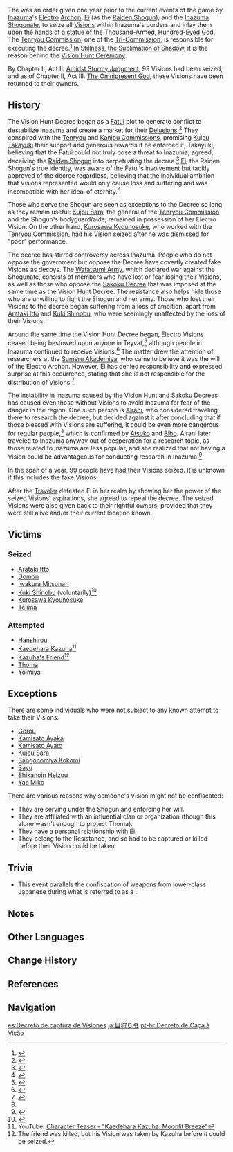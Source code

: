 {{Terminology Infobox
|image        = Vision Hunt Decree.jpeg
|type         = Lore
|region       = Inazuma
}}
{{Quote|It seems that nobody has obtained an Electro Vision for a whole year now. [...] I've also heard it said that Inazuma's Electro Archon has proclaimed a "Vision Hunt Decree," which has aimed to confiscate the majority of all Visions from Vision wielders throughout Inazuma. Those who disobey and withhold their Visions will be punished severely...|[[Alrani]]}}

The {{Lang|'''Vision Hunt Decree'''|ja=目狩り令|ja_rm=Megari-rei}} was an order given one year prior to the current events of the game by [[Inazuma]]'s [[Electro]] [[Archon]], [[Ei]] (as the [[Raiden Shogun]]); and the [[Inazuma Shogunate]], to seize all [[Vision]]s within Inazuma's borders and inlay them upon the hands of a [[Statue of the Omnipresent God|statue of the Thousand-Armed, Hundred-Eyed God]]. The [[Tenryou Commission]], one of the [[Tri-Commission]], is responsible for executing the decree.<ref name="A Path Through the Storm ">{{Ref/Quest|A Path Through the Storm}}</ref> In [[Stillness, the Sublimation of Shadow]], it is the reason behind the [[Vision Hunt Ceremony]].

By Chapter II, Act II: [[Amidst Stormy Judgment]], 99 Visions had been seized, and as of Chapter II, Act III: [[The Omnipresent God]], these Visions have been returned to their owners.

==History==
The Vision Hunt Decree began as a [[Fatui]] plot to generate conflict to destabilize Inazuma and create a market for their [[Delusion]]s.<ref>{{Ref/Quest|Delusion (Quest)}}</ref> They conspired with the [[Tenryou Commission|Tenryou]] and [[Kanjou Commission]]s, promising [[Kujou Takayuki]] their support and generous rewards if he enforced it; Takayuki, believing that the Fatui could not truly pose a threat to Inazuma, agreed, deceiving the [[Raiden Shogun]] into perpetuating the decree.<ref>{{Ref/Quest|Blind Loyalty, Reckless Courage}}</ref> [[Ei]], the Raiden Shogun's true identity, was aware of the Fatui's involvement but tacitly approved of the decree regardless, believing that the individual ambition that Visions represented would only cause loss and suffering and was incompatible with her ideal of eternity.<ref>{{Ref/Quest|The Omnipresent God}}</ref>

Those who serve the Shogun are seen as exceptions to the Decree so long as they remain useful: [[Kujou Sara]], the general of the [[Tenryou Commission]] and the Shogun's bodyguard/aide, remained in possession of her Electro Vision. On the other hand, [[Kurosawa Kyounosuke]], who worked with the Tenryou Commission, had his Vision seized after he was dismissed for "poor" performance.

The decree has stirred controversy across Inazuma. People who do not oppose the government but oppose the Decree have covertly created fake Visions as decoys. The [[Watatsumi Army]], which declared war against the Shogunate, consists of members who have lost or fear losing their Visions, as well as those who oppose the [[Sakoku Decree]] that was imposed at the same time as the Vision Hunt Decree. The resistance also helps hide those who are unwilling to fight the Shogun and her army. Those who lost their Visions to the decree began suffering from a loss of ambition, apart from [[Arataki Itto]] and [[Kuki Shinobu]], who were seemingly unaffected by the loss of their Visions.

Around the same time the Vision Hunt Decree began, Electro Visions ceased being bestowed upon anyone in Teyvat,<ref name="endless research">{{Ref/Quest|Endless Research}}</ref> although people in Inazuma continued to receive Visions.<ref>{{Ref/Quest|A Flower Blooms in a Prison}}</ref> The matter drew the attention of researchers at the [[Sumeru Akademiya]], who came to believe it was the will of the Electro Archon. However, Ei has denied responsibility and expressed surprise at this occurrence, stating that she is not responsible for the distribution of Visions.<ref>{{Ref/VO|Raiden Shogun|About the Vision}}</ref>

The instability in Inazuma caused by the Vision Hunt and Sakoku Decrees has caused even those without Visions to avoid Inazuma for fear of the danger in the region. One such person is [[Alrani]], who considered traveling there to research the decree, but decided against it after concluding that if those blessed with Visions are suffering, it could be even more dangerous for regular people,<ref name="endless research" /> which is confirmed by [[Atsuko]] and [[Bibo]]. Alrani later traveled to Inazuma anyway out of desperation for a research topic, as those related to Inazuma are less popular, and she realized that not having a Vision could be advantageous for conducting research in Inazuma.<ref>{{Ref/Quest|In Another Land}}</ref>

In the span of a year, 99 people have had their Visions seized. It is unknown if this includes the fake Visions.

After the [[Traveler]] defeated Ei in her realm by showing her the power of the seized Visions' aspirations, she agreed to repeal the decree. The seized Visions were also given back to their rightful owners, provided that they were still alive and/or their current location known.

==Victims==
===Seized===
* [[Arataki Itto]]
* [[Domon]]
* [[Iwakura Mitsunari]]
* [[Kuki Shinobu]] (voluntarily)<ref>{{Ref/CS|Kuki Shinobu|Vision}}</ref>
* [[Kurosawa Kyounosuke]]
* [[Tejima]]

===Attempted===
* [[Hanshirou]]
* [[Kaedehara Kazuha]]<ref>YouTube: [https://youtu.be/ST5v7-C3iDk Character Teaser - "Kaedehara Kazuha: Moonlit Breeze"]</ref>
* [[Kazuha's Friend]]<ref group="Note">The friend was killed, but his Vision was taken by Kazuha before it could be seized.</ref>
* [[Thoma]]
* [[Yoimiya]]

==Exceptions==
There are some individuals who were not subject to any known attempt to take their Visions:

* [[Gorou]]
* [[Kamisato Ayaka]]
* [[Kamisato Ayato]]
* [[Kujou Sara]]
* [[Sangonomiya Kokomi]]
* [[Sayu]]
* [[Shikanoin Heizou]]
* [[Yae Miko]]

There are various reasons why someone's Vision might not be confiscated:

* They are serving under the Shogun and enforcing her will.
* They are affiliated with an influential clan or organization (though this alone wasn't enough to protect Thoma).
* They have a personal relationship with Ei.
* They belong to the Resistance, and so had to be captured or killed before their Vision could be taken.

==Trivia==
* This event parallels the confiscation of weapons from lower-class Japanese during what is referred to as a {{Lang|"{{w|Sword hunt}}"|ja=刀狩|ja_rm=katanagari}}.

==Notes==
{{Reflist|note=1}}

==Other Languages==
{{Other Languages
|en      = Vision Hunt Decree
|zhs     = 眼狩令
|zhs_rm  = Yǎnshòu-lìng
|zht     = 眼狩令
|zht_rm  = Yǎnshòu-lìng
|zh_tl   = Vision Hunt Decree
|ja      = {{Rubi|目|め|狩|が|り}}{{Rubi|令|れい}}
|ja_rm   = Megari-rei<ref>{{Ref/Quest|Confessions of an Outlander|note=Japanese Voice-Overs}}</ref>
|ja_tl   = Vision Hunt Decree
|ko      = {{tt|안수령|眼狩令}}
|ko_rm   = Ansu-ryeong
|ko_tl   = Eye Hunt Decree
|es      = Decreto de captura de Visiones
|es_tl   = Vision Capture Decree
|fr      = Décret de saisie
|fr_tl   = Decree of Seizure
|ru      = Охота на Глаза Бога
|ru_tl   = Hunt for the Eyes of God
|th      = คำสั่งล่าวิชั่น
|th_rm   = Kham sang la wichan
|th_tl   = 
|vi      = {{tt|Truy|追}} Lùng Vision
|vi_tl   = Vision Hunt
|de      = Augenhatz-Dekret
|de_tl   = Eye Hunt Decree
|id      = Dekrit Perburuan Vision
|id_tl   = Vision Hunt Decree
|pt      = Decreto de Caça à Visão
|pt_tl   = 
|tr      = 
|tr_tl   = 
|it      = 
|it_tl   = 
}}

==Change History==
{{Change History|introduced=1.1}}

==References==
{{Reflist|2}}

==Navigation==
{{Lore Navbox|World}}

[[es:Decreto de captura de Visiones]]
[[ja:目狩り令]]
[[pt-br:Decreto de Caça à Visão]]